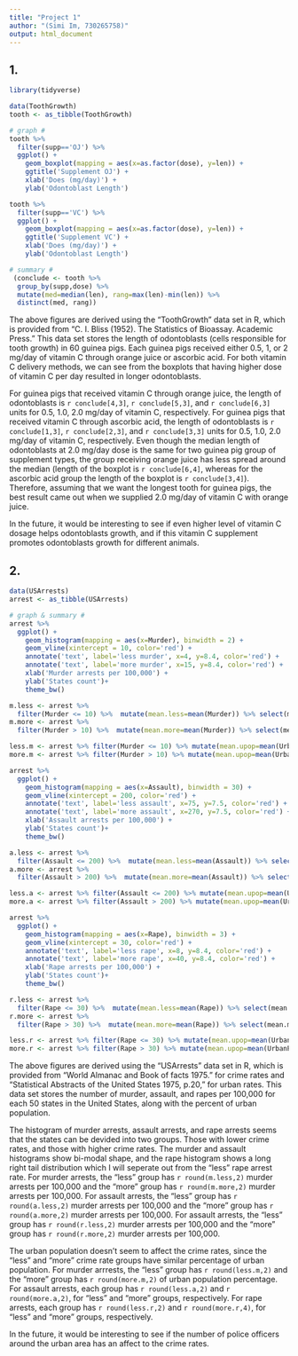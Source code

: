 ```yaml
---
title: "Project 1"
author: "(Simi Im, 730265758)"
output: html_document
---
```


## 1.
```r
library(tidyverse)

data(ToothGrowth)
tooth <- as_tibble(ToothGrowth)

# graph #
tooth %>%
  filter(supp=='OJ') %>%
  ggplot() +
    geom_boxplot(mapping = aes(x=as.factor(dose), y=len)) +
    ggtitle('Supplement OJ') +
    xlab('Does (mg/day)') +
    ylab('Odontoblast Length')

tooth %>%
  filter(supp=='VC') %>%
  ggplot() +
    geom_boxplot(mapping = aes(x=as.factor(dose), y=len)) +
    ggtitle('Supplement VC') +
    xlab('Does (mg/day)') +
    ylab('Odontoblast Length')

# summary #
 (conclude <- tooth %>%
  group_by(supp,dose) %>%
  mutate(med=median(len), rang=max(len)-min(len)) %>%
  distinct(med, rang))
```
The above figures are derived using the "ToothGrowth" data set in R, which is provided from "C. I. Bliss (1952). The Statistics of Bioassay. Academic Press." This data set stores the length of odontoblasts (cells responsible for tooth growth) in 60 guinea pigs. Each guinea pigs received either 0.5, 1, or 2 mg/day of vitamin C through orange juice or ascorbic acid. For both vitamin C delivery methods, we can see from the boxplots that having higher dose of vitamin C per day resulted in longer odontoblasts. 

For guinea pigs that received vitamin C through orange juice, the length of odontoblasts is `r conclude[4,3]`, `r conclude[5,3]`, and `r conclude[6,3]` units for 0.5, 1.0, 2.0 mg/day of vitamin C, respectively. For guinea pigs that received vitamin C through ascorbic acid, the length of odontoblasts is `r conclude[1,3]`, `r conclude[2,3]`, and `r conclude[3,3]` units for 0.5, 1.0, 2.0 mg/day of vitamin C, respectively. Even though the median length of odontoblasts at 2.0 mg/day dose is the same for two guinea pig group of supplement types, the group receiving orange juice has less spread around the median (length of the boxplot is `r conclude[6,4]`, whereas for the ascorbic acid group the length of the boxplot is `r conclude[3,4]`). Therefore, assuming that we want the longest tooth for guinea pigs, the best result came out when we supplied 2.0 mg/day of vitamin C with orange juice.

In the future, it would be interesting to see if even higher level of vitamin C dosage helps odontoblasts growth, and if this vitamin C supplement promotes odontoblasts growth for different animals.

## 2.
```r
data(USArrests)
arrest <- as_tibble(USArrests)

# graph & summary #
arrest %>%
  ggplot() +
    geom_histogram(mapping = aes(x=Murder), binwidth = 2) +
    geom_vline(xintercept = 10, color='red') +
    annotate('text', label='less murder', x=4, y=8.4, color='red') +
    annotate('text', label='more murder', x=15, y=8.4, color='red') +
    xlab('Murder arrests per 100,000') +
    ylab('States count')+
    theme_bw()

m.less <- arrest %>% 
  filter(Murder <= 10) %>%  mutate(mean.less=mean(Murder)) %>% select(mean.less) %>% unique()
m.more <- arrest %>% 
  filter(Murder > 10) %>%  mutate(mean.more=mean(Murder)) %>% select(mean.more) %>% unique()

less.m <- arrest %>% filter(Murder <= 10) %>% mutate(mean.upop=mean(UrbanPop)) %>% select(mean.upop) %>% unique()
more.m <- arrest %>% filter(Murder > 10) %>% mutate(mean.upop=mean(UrbanPop)) %>% select(mean.upop) %>% unique()

arrest %>%
  ggplot() +
    geom_histogram(mapping = aes(x=Assault), binwidth = 30) +
    geom_vline(xintercept = 200, color='red') +
    annotate('text', label='less assault', x=75, y=7.5, color='red') +
    annotate('text', label='more assault', x=270, y=7.5, color='red') +
    xlab('Assault arrests per 100,000') +
    ylab('States count')+
    theme_bw()

a.less <- arrest %>% 
  filter(Assault <= 200) %>%  mutate(mean.less=mean(Assault)) %>% select(mean.less) %>% unique()
a.more <- arrest %>% 
  filter(Assault > 200) %>%  mutate(mean.more=mean(Assault)) %>% select(mean.more) %>% unique()

less.a <- arrest %>% filter(Assault <= 200) %>% mutate(mean.upop=mean(UrbanPop)) %>% select(mean.upop) %>% unique()
more.a <- arrest %>% filter(Assault > 200) %>% mutate(mean.upop=mean(UrbanPop)) %>% select(mean.upop) %>% unique()

arrest %>%
  ggplot() +
    geom_histogram(mapping = aes(x=Rape), binwidth = 3) +
    geom_vline(xintercept = 30, color='red') +
    annotate('text', label='less rape', x=8, y=8.4, color='red') +
    annotate('text', label='more rape', x=40, y=8.4, color='red') +
    xlab('Rape arrests per 100,000') +
    ylab('States count')+
    theme_bw()

r.less <- arrest %>% 
  filter(Rape <= 30) %>%  mutate(mean.less=mean(Rape)) %>% select(mean.less) %>% unique()
r.more <- arrest %>% 
  filter(Rape > 30) %>%  mutate(mean.more=mean(Rape)) %>% select(mean.more) %>% unique()

less.r <- arrest %>% filter(Rape <= 30) %>% mutate(mean.upop=mean(UrbanPop)) %>% select(mean.upop) %>% unique()
more.r <- arrest %>% filter(Rape > 30) %>% mutate(mean.upop=mean(UrbanPop)) %>% select(mean.upop) %>% unique()
```
The above figures are derived using the "USArrests" data set in R, which is provided from "World Almanac and Book of facts 1975." for crime rates and "Statistical Abstracts of the United States 1975, p.20," for urban rates. This data set stores the number of murder, assault, and rapes per 100,000 for each 50 states in the United States, along with the percent of urban population.

The histogram of murder arrests, assault arrests, and rape arrests seems that the states can be devided into two groups. Those with lower crime rates, and those with higher crime rates. The murder and assault histograms show bi-modal shape, and the rape histogram shows a long right tail distribution which I will seperate out from the "less" rape arrest rate. For murder arrests, the "less" group has `r round(m.less,2)` murder arrests per 100,000 and the "more" group has `r round(m.more,2)` murder arrests per 100,000.
For assault arrests, the "less" group has `r round(a.less,2)` murder arrests per 100,000 and the "more" group has `r round(a.more,2)` murder arrests per 100,000.
For assault arrests, the "less" group has `r round(r.less,2)` murder arrests per 100,000 and the "more" group has `r round(r.more,2)` murder arrests per 100,000.

The urban population doesn't seem to affect the crime rates, since the "less" and "more" crime rate groups have similar percentage of urban population. For murder arrrests, the "less" group has `r round(less.m,2)` and the "more" group has `r round(more.m,2)` of urban population percentage.
For assault arrests, each group has `r round(less.a,2)` and `r round(more.a,2)`, for "less" and "more" groups, respectively. 
For rape arrests, each group has `r round(less.r,2)` and `r round(more.r,4)`, for "less" and "more" groups, respectively.

In the future, it would be interesting to see if the number of police officers around the urban area has an affect to the crime rates.



